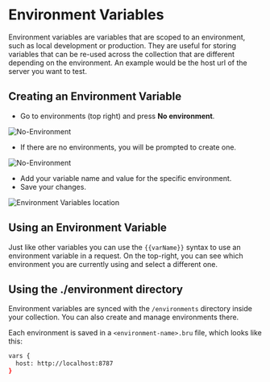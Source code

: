 # Environment Variables

Environment variables are variables that are scoped to an environment, such as local development or production. They are useful for storing variables that can be re-used across the collection that are different depending on the environment. An example would be the host url of the server you want to test.

## Creating an Environment Variable

- Go to environments (top right) and press **No environment**.

![No-Environment](/screenshots/variables/no-environment.webp)

- If there are no environments, you will be prompted to create one.

![No-Environment](/screenshots/variables/collection-environment.webp)

- Add your variable name and value for the specific environment.
- Save your changes.

![Environment Variables location](/screenshots/variables/environment-variables.webp)

## Using an Environment Variable

Just like other variables you can use the `{{varName}}` syntax to use an environment variable in a request. On the top-right, you can see which environment you are currently using and select a different one.

## Using the ./environment directory

Environment variables are synced with the `/environments` directory inside your collection. You can also create and manage environments there.

Each environment is saved in a `<environment-name>.bru` file, which looks like this:

```bash filename="local.bru"
vars {
  host: http://localhost:8787
}
```

